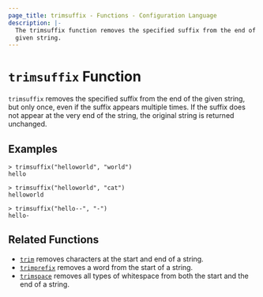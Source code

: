 ```yaml
---
page_title: trimsuffix - Functions - Configuration Language
description: |-
  The trimsuffix function removes the specified suffix from the end of a
  given string.
---
```


# `trimsuffix` Function

`trimsuffix` removes the specified suffix from the end of the given string, but only once, even if the suffix appears multiple times. If the suffix does not appear at the very end of the string, the original string is returned unchanged.

## Examples

```
> trimsuffix("helloworld", "world")
hello
```

```
> trimsuffix("helloworld", "cat")
helloworld
```

```
> trimsuffix("hello--", "-")
hello-
```

## Related Functions

* [`trim`](/terracina/language/functions/trim) removes characters at the start and end of a string.
* [`trimprefix`](/terracina/language/functions/trimprefix) removes a word from the start of a string.
* [`trimspace`](/terracina/language/functions/trimspace) removes all types of whitespace from
  both the start and the end of a string.
